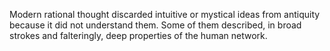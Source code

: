 
Modern rational thought discarded intuitive or mystical ideas from antiquity because it did not understand them. Some of them described, in broad strokes and falteringly, deep properties of the human network.
